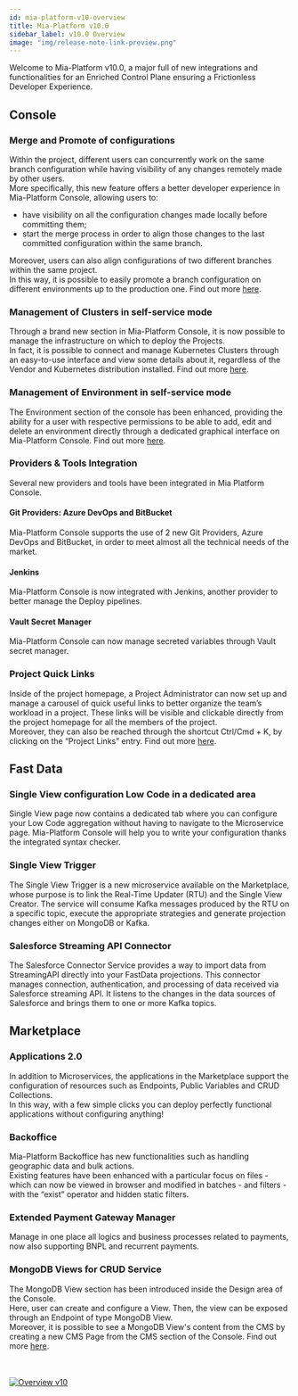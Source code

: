 ```yaml
---
id: mia-platform-v10-overview
title: Mia-Platform v10.0
sidebar_label: v10.0 Overview
image: "img/release-note-link-preview.png"
---
```



Welcome to Mia-Platform v10.0, a major full of new integrations and functionalities for an Enriched Control Plane ensuring a Frictionless Developer Experience.

## Console

### Merge and Promote of configurations

Within the project, different users can concurrently work on the same branch configuration while having visibility of any changes remotely made by other users.  
More specifically, this new feature offers a better developer experience in Mia-Platform Console, allowing users to:

- have visibility on all the configuration changes made locally before committing them;
- start the merge process in order to align those changes to the last committed configuration within the same branch. 

Moreover, users can also align configurations of two different branches within the same project.  
In this way, it is possible to easily promote a branch configuration on different environments up to the production one. Find out more [here](../development_suite/api-console/api-design/merge_collaboration).

### Management of Clusters in self-service mode

Through a brand new section in Mia-Platform Console, it is now possible to manage the infrastructure on which to deploy the Projects.  
In fact, it is possible to connect and manage Kubernetes Clusters through an easy-to-use interface and view some details about it, regardless of the Vendor and Kubernetes distribution installed. Find out more [here](../development_suite/clusters-management/clusters-management).

### Management of Environment in self-service mode

The Environment section of the console has been enhanced, providing the ability for a user with respective permissions to be able to add, edit and delete an environment directly through a dedicated graphical interface on Mia-Platform Console. Find out more [here](../development_suite/set-up-infrastructure/runtime-environments).

### Providers & Tools Integration

Several new providers and tools have been integrated in Mia Platform Console.

#### Git Providers: Azure DevOps and BitBucket

Mia-Platform Console supports the use of 2 new Git Providers, Azure DevOps and BitBucket, in order to meet almost all the technical needs of the market.

#### Jenkins

Mia-Platform Console is now integrated with Jenkins, another provider to better manage the Deploy pipelines.

#### Vault Secret Manager

Mia-Platform Console can now manage secreted variables through Vault secret manager.

### Project Quick Links

Inside of the project homepage, a Project Administrator can now set up and manage a carousel of quick useful links to better organize the team’s workload in a project. These links will be visible and clickable directly from the project homepage for all the members of the project.  
Moreover, they can also be reached through the shortcut Ctrl/Cmd + K, by clicking on the “Project Links” entry. Find out more [here](../development_suite/overview-dev-suite#project-links-and-dashboards).

## Fast Data

### Single View configuration Low Code in a dedicated area

Single View page now contains a dedicated tab where you can configure your Low Code aggregation without having to navigate to the Microservice page. Mia-Platform Console will help you to write your configuration thanks the integrated syntax checker.

### Single View Trigger

The Single View Trigger is a new microservice available on the Marketplace, whose purpose is to link the Real-Time Updater (RTU) and the Single View Creator.
The service will consume Kafka messages produced by the RTU on a specific topic, execute the appropriate strategies and generate projection changes either on MongoDB or Kafka.

### Salesforce Streaming API Connector

The Salesforce Connector Service provides a way to import data from StreamingAPI directly into your FastData projections.
This connector manages connection, authentication, and processing of data received via Salesforce streaming API. It listens to the changes in the data sources of Salesforce and brings them to one or more Kafka topics.

## Marketplace

### Applications 2.0

In addition to Microservices, the applications in the Marketplace support the configuration of resources such as Endpoints, Public Variables and CRUD Collections.  
In this way, with a few simple clicks you can deploy perfectly functional applications without configuring anything!

### Backoffice

Mia-Platform Backoffice has new functionalities such as handling geographic data and bulk actions.  
Existing features have been enhanced with a particular focus on files - which can now be viewed in browser and modified in batches - and filters - with the “exist” operator and hidden static filters.

### Extended Payment Gateway Manager

Manage in one place all logics and business processes related to payments, now also supporting BNPL and recurrent payments.

### MongoDB Views for CRUD Service

The MongoDB View section has been introduced inside the Design area of the Console.  
Here, user can create and configure a View. Then, the view can be exposed through an Endpoint of type MongoDB View.  
Moreover, it is possible to see a MongoDB View's content from the CMS by creating a new CMS Page from the CMS section of the Console. Find out more [here](../../development_suite/api-console/api-design/mongo_views).

<br/><br/>
<a target="_blank" href="https://mia-platform.eu/mia-platform-v10-for-a-better-development/?utm_source=docs&utm_medium=banner&utm_campaign=v10_cmp">
<img src={bannerImageUrl} alt="Overview v10" />
</a>

